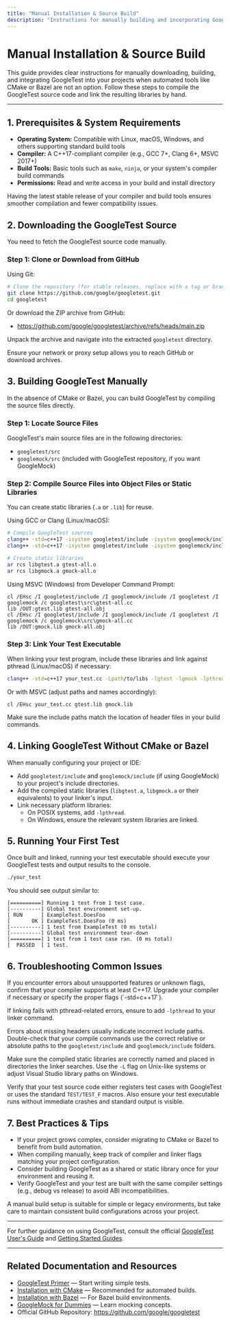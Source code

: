 ```yaml
---
title: "Manual Installation & Source Build"
description: "Instructions for manually building and incorporating GoogleTest into projects where CMake or Bazel are not an option. Walks users through downloading, compiling, and linking the library by hand."
---
```


# Manual Installation & Source Build

This guide provides clear instructions for manually downloading, building, and integrating GoogleTest into your projects when automated tools like CMake or Bazel are not an option. Follow these steps to compile the GoogleTest source code and link the resulting libraries by hand.

---

## 1. Prerequisites & System Requirements

- **Operating System:** Compatible with Linux, macOS, Windows, and others supporting standard build tools
- **Compiler:** A C++17-compliant compiler (e.g., GCC 7+, Clang 6+, MSVC 2017+)
- **Build Tools:** Basic tools such as `make`, `ninja`, or your system's compiler build commands
- **Permissions:** Read and write access in your build and install directory

<Tip>
Having the latest stable release of your compiler and build tools ensures smoother compilation and fewer compatibility issues.
</Tip>

## 2. Downloading the GoogleTest Source

You need to fetch the GoogleTest source code manually.

### Step 1: Clone or Download from GitHub

Using Git:

```bash
# Clone the repository (for stable releases, replace with a tag or branch as needed)
git clone https://github.com/google/googletest.git
cd googletest
```

Or download the ZIP archive from GitHub:

- <https://github.com/google/googletest/archive/refs/heads/main.zip>

Unpack the archive and navigate into the extracted `googletest` directory.

<Tip>
Ensure your network or proxy setup allows you to reach GitHub or download archives.
</Tip>

## 3. Building GoogleTest Manually

In the absence of CMake or Bazel, you can build GoogleTest by compiling the source files directly.

### Step 1: Locate Source Files

GoogleTest's main source files are in the following directories:

- `googletest/src`
- `googlemock/src` (included with GoogleTest repository, if you want GoogleMock)

### Step 2: Compile Source Files into Object Files or Static Libraries

You can create static libraries (`.a` or `.lib`) for reuse.

Using GCC or Clang (Linux/macOS):

```bash
# Compile GoogleTest sources
clang++ -std=c++17 -isystem googletest/include -isystem googlemock/include -Igoogletest -Igooglemock -c googletest/src/gtest-all.cc
clang++ -std=c++17 -isystem googletest/include -isystem googlemock/include -Igoogletest -Igooglemock -c googlemock/src/gmock-all.cc

# Create static libraries
ar rcs libgtest.a gtest-all.o
ar rcs libgmock.a gmock-all.o
```

Using MSVC (Windows) from Developer Command Prompt:

```batch
cl /EHsc /I googletest/include /I googlemock/include /I googletest /I googlemock /c googletest\src\gtest-all.cc
lib /OUT:gtest.lib gtest-all.obj
cl /EHsc /I googletest/include /I googlemock/include /I googletest /I googlemock /c googlemock\src\gmock-all.cc
lib /OUT:gmock.lib gmock-all.obj
```

### Step 3: Link Your Test Executable

When linking your test program, include these libraries and link against pthread (Linux/macOS) if necessary:

```bash
clang++ -std=c++17 your_test.cc -Lpath/to/libs -lgtest -lgmock -lpthread -o your_test
```

Or with MSVC (adjust paths and names accordingly):

```batch
cl /EHsc your_test.cc gtest.lib gmock.lib
```

<Tip>
Make sure the include paths match the location of header files in your build commands.
</Tip>

## 4. Linking GoogleTest Without CMake or Bazel

When manually configuring your project or IDE:

- Add `googletest/include` and `googlemock/include` (if using GoogleMock) to your project's include directories.
- Add the compiled static libraries (`libgtest.a`, `libgmock.a` or their equivalents) to your linker's input.
- Link necessary platform libraries:
  - On POSIX systems, add `-lpthread`.
  - On Windows, ensure the relevant system libraries are linked.

## 5. Running Your First Test

Once built and linked, running your test executable should execute your GoogleTest tests and output results to the console.

```bash
./your_test
```

You should see output similar to:

```
[==========] Running 1 test from 1 test case.
[----------] Global test environment set-up.
[ RUN      ] ExampleTest.DoesFoo
[       OK ] ExampleTest.DoesFoo (0 ms)
[----------] 1 test from ExampleTest (0 ms total)
[----------] Global test environment tear-down
[==========] 1 test from 1 test case ran. (0 ms total)
[  PASSED  ] 1 test.
```

## 6. Troubleshooting Common Issues

<AccordionGroup title="Manual Build Troubleshooting">
<Accordion title="Compilation Errors Related to C++ Standard">
<p>If you encounter errors about unsupported features or unknown flags, confirm that your compiler supports at least C++17. Upgrade your compiler if necessary or specify the proper flags (`-std=c++17`).</p>
</Accordion>
<Accordion title="Missing Pthread on Linux/macOS">
<p>If linking fails with pthread-related errors, ensure to add <code>-lpthread</code> to your linker command.</p>
</Accordion>
<Accordion title="Include Path Errors">
<p>Errors about missing headers usually indicate incorrect include paths. Double-check that your compile commands use the correct relative or absolute paths to the <code>googletest/include</code> and <code>googlemock/include</code> folders.</p>
</Accordion>
<Accordion title="Linker Cannot Find GoogleTest Libraries">
<p>Make sure the compiled static libraries are correctly named and placed in directories the linker searches. Use the <code>-L</code> flag on Unix-like systems or adjust Visual Studio library paths on Windows.</p>
</Accordion>
<Accordion title="Tests Do Not Run or No Output Shown">
<p>Verify that your test source code either registers test cases with GoogleTest or uses the standard <code>TEST/TEST_F</code> macros. Also ensure your test executable runs without immediate crashes and standard output is visible.</p>
</Accordion>
</AccordionGroup>

## 7. Best Practices & Tips

- If your project grows complex, consider migrating to CMake or Bazel to benefit from build automation.
- When compiling manually, keep track of compiler and linker flags matching your project configuration.
- Consider building GoogleTest as a shared or static library once for your environment and reusing it.
- Verify GoogleTest and your test are built with the same compiler settings (e.g., debug vs release) to avoid ABI incompatibilities.

<Tip>
A manual build setup is suitable for simple or legacy environments, but take care to maintain consistent build configurations across your project.
</Tip>

---

For further guidance on using GoogleTest, consult the official [GoogleTest User's Guide](primer.md) and [Getting Started Guides](https://github.com/google/googletest/tree/main/docs/getting-started).

---

## Related Documentation and Resources

- [GoogleTest Primer](primer.md) — Start writing simple tests.
- [Installation with CMake](installation-cmake.md) — Recommended for automated builds.
- [Installation with Bazel](installation-bazel.md) — For Bazel build environments.
- [GoogleMock for Dummies](gmock_for_dummies.md) — Learn mocking concepts.
- Official GitHub Repository: <https://github.com/google/googletest>



